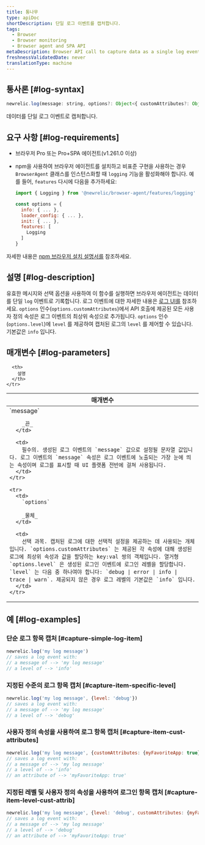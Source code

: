 ```yaml
---
title: 통나무
type: apiDoc
shortDescription: 단일 로그 이벤트를 캡처합니다.
tags:
  - Browser
  - Browser monitoring
  - Browser agent and SPA API
metaDescription: Browser API call to capture data as a single log event.
freshnessValidatedDate: never
translationType: machine
---
```


## 통사론 [#log-syntax]

```js
newrelic.log(message: string, options?: Object<{ customAttributes?: Object, level?: 'debug|error|info|trace|warn'}>)
```

데이터를 단일 로그 이벤트로 캡처합니다.

## 요구 사항 [#log-requirements]

* 브라우저 Pro 또는 Pro+SPA 에이전트(v1.261.0 이상)

* npm을 사용하여 브라우저 에이전트를 설치하고 비표준 구현을 사용하는 경우 `BrowserAgent` 클래스를 인스턴스화할 때 `logging` 기능을 활성화해야 합니다. 예를 들어, `features` 다시에 다음을 추가하세요:

  ```js
  import { Logging } from '@newrelic/browser-agent/features/logging'

  const options = {
    info: { ... },
    loader_config: { ... },
    init: { ... },
    features: [
      Logging
    ]
  }
  ```

자세한 내용은 [npm 브라우저 설치 설명서를](https://www.npmjs.com/package/@newrelic/browser-agent#new-relic-browser-agent) 참조하세요.

## 설명 [#log-description]

유효한 메시지와 선택 옵션을 사용하여 이 함수를 실행하면 브라우저 에이전트는 데이터를 단일 `log` 이벤트로 기록합니다. 로그 이벤트에 대한 자세한 내용은 [로그 UI를](https://docs.newrelic.com/docs/logs/ui-data/use-logs-ui/) 참조하세요. `options` 인수(`options.customAttributes`)에서 API 호출에 제공된 모든 사용자 정의 속성은 로그 이벤트의 최상위 속성으로 추가됩니다. `options` 인수(`options.level`)에 `level` 를 제공하여 캡처된 로그의 `level` 를 제어할 수 있습니다. 기본값은 `info` 입니다.

## 매개변수 [#log-parameters]

<table>
  <thead>
    <tr>
      <th width="25%">
        매개변수
      </th>

      <th>
        설명
      </th>
    </tr>
  </thead>

  <tbody>
    <tr>
      <td>
        `message`

        _끈_
      </td>

      <td>
        필수의. 생성된 로그 이벤트의 `message` 값으로 설정될 문자열 값입니다. 로그 이벤트의 `message` 속성은 로그 이벤트에 노출되는 가장 눈에 띄는 속성이며 로그를 표시할 때 UI 플랫폼 전반에 걸쳐 사용됩니다.
      </td>
    </tr>

    <tr>
      <td>
        `options`

        _물체_
      </td>

      <td>
        선택 과목. 캡처된 로그에 대한 선택적 설정을 제공하는 데 사용되는 개체입니다. `options.customAttributes` 는 제공된 각 속성에 대해 생성된 로그에 최상위 속성과 값을 할당하는 key:val 쌍의 객체입니다. 열거형 `options.level` 은 생성된 로그인 이벤트에 로그인 레벨을 할당합니다. `level` 는 다음 중 하나여야 합니다: `debug | error | info | trace | warn`. 제공되지 않은 경우 로그 레벨의 기본값은 `info` 입니다.
      </td>
    </tr>
  </tbody>
</table>

## 예 [#log-examples]

### 단순 로그 항목 캡처 [#capture-simple-log-item]

```js
newrelic.log('my log message')
// saves a log event with:
// a message of --> 'my log message'
// a level of --> 'info'
```

### 지정된 수준의 로그 항목 캡처 [#capture-item-specific-level]

```js
newrelic.log('my log message', {level: 'debug'})
// saves a log event with:
// a message of --> 'my log message'
// a level of --> 'debug'
```

### 사용자 정의 속성을 사용하여 로그 항목 캡처 [#capture-item-cust-attributes]

```js
newrelic.log('my log message', {customAttributes: {myFavoriteApp: true}})
// saves a log event with:
// a message of --> 'my log message'
// a level of --> 'info'
// an attribute of --> 'myFavoriteApp: true'
```

### 지정된 레벨 및 사용자 정의 속성을 사용하여 로그인 항목 캡처 [#capture-item-level-cust-attrib]

```js
newrelic.log('my log message', {level: 'debug', customAttributes: {myFavoriteApp: true}})
// saves a log event with:
// a message of --> 'my log message'
// a level of --> 'debug'
// an attribute of --> 'myFavoriteApp: true'
```
